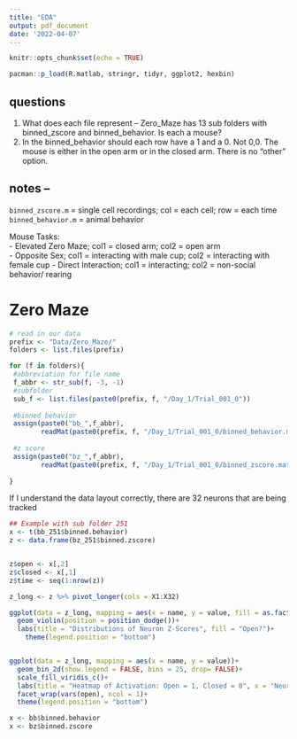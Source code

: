 ```yaml
---
title: "EDA"
output: pdf_document
date: '2022-04-07'
---
```


```r
knitr::opts_chunk$set(echo = TRUE)

pacman::p_load(R.matlab, stringr, tidyr, ggplot2, hexbin)

```

## questions
1. What does each file represent -- Zero_Maze has 13 sub folders with binned_zscore and binned_behavior. Is each a mouse?   
2. In the binned_behavior should each row have a 1 and a 0. Not 0,0. The mouse is either in the open arm or in the closed arm. There is no "other" option.   

## notes --
```binned_zscore.m``` = single cell recordings; col = each cell; row = each time  
```binned_behavior.m``` = animal behavior

Mouse Tasks:   
- Elevated Zero Maze; col1 = closed arm; col2 = open arm  
- Opposite Sex; col1 = interacting with male cup; col2 = interacting with female cup 
- Direct Interaction; col1 = interacting; col2 = non-social behavior/ rearing


# Zero Maze
```r
# read in our data
prefix <- "Data/Zero_Maze/"
folders <- list.files(prefix)

for (f in folders){
 #abbreviation for file name
 f_abbr <- str_sub(f, -3, -1)
 #subfolder
 sub_f <- list.files(paste0(prefix, f, "/Day_1/Trial_001_0"))
 
 #binned behavior
 assign(paste0("bb_",f_abbr), 
        readMat(paste0(prefix, f, "/Day_1/Trial_001_0/binned_behavior.mat")))
 
 #z score
 assign(paste0("bz_",f_abbr), 
        readMat(paste0(prefix, f, "/Day_1/Trial_001_0/binned_zscore.mat")))
  
}
```


 If I understand the data layout correctly, there are 32 neurons that are being tracked
 
```r

## Example with sub folder 251
x <- t(bb_251$binned.behavior)
z <- data.frame(bz_251$binned.zscore)


z$open <- x[,2]
z$closed <- x[,1]
z$time <- seq(1:nrow(z))

z_long <- z %>% pivot_longer(cols = X1:X32)

ggplot(data = z_long, mapping = aes(x = name, y = value, fill = as.factor(open)))+
  geom_violin(position = position_dodge())+
  labs(title = "Distributions of Neuron Z-Scores", fill = "Open?")+
    theme(legend.position = "bottom")


ggplot(data = z_long, mapping = aes(x = name, y = value))+
  geom_bin_2d(show.legend = FALSE, bins = 25, drop= FALSE)+
  scale_fill_viridis_c()+
  labs(title = "Heatmap of Activation: Open = 1, Closed = 0", x = "Neuron", y = "Z-score")+
  facet_wrap(vars(open), ncol = 1)+
  theme(legend.position = "bottom")

```

```r
x <- bb$binned.behavior
x <- bz$binned.zscore

```


